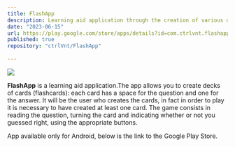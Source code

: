 ```yaml
---
title: FlashApp
description: Learning aid application through the creation of various decks of flashcards
date: "2023-06-15"
url: https://play.google.com/store/apps/details?id=com.ctrlvnt.flashapp
published: true
repository: "ctrlVnt/FlashApp"
  
---
```



 [![](https://riccardoventurini.dev/flashapp.png)](https://play.google.com/store/apps/details?id=com.ctrlvnt.flashapp) 

**FlashApp** is a learning aid application.The app allows you to create decks of cards (flashcards): each card has a space for the question and one for the answer. It will be the user who creates the cards, in fact in order to play it is necessary to have created at least one card. The game consists in reading the question, turning the card and indicating whether or not you guessed right, using the appropriate buttons.

 App available only for Android, below is the link to the Google Play Store.